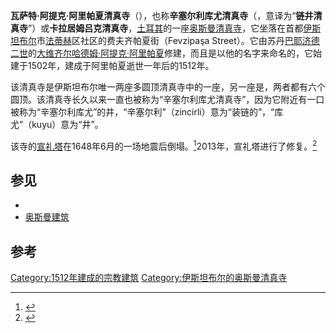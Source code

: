 {{Distinguish2|由同一人兴建，同样坐落在[[法蒂赫|法蒂赫]]区的[[阿提克阿里帕夏清真寺|加齐阿提克·阿里帕夏清真寺]]}}
{{Infobox religious building
| building_name         = 瓦萨特·阿提克·阿里帕夏清真寺<br />Vasat Atik Ali Pasha Mosque
| image                 = File:Zincirli Kuyu mosque 9328.jpg
| image_size            = 250px
| caption               = 
| map_type              =
| map_size              =
| map_caption           =
| location              = [[土耳其|土耳其]][[伊斯坦布尔|伊斯坦布尔]]市[[法蒂赫|法蒂赫]]区{{le|卡拉居姆吕克|Karagümrük}}社区
| geo                   = {{coord|41.024969|N|28.941674|E|region:TR_type:landmark|title=inline,title}}
| latitude              =
| longitude             =
| religious_affiliation = [[伊斯兰教|伊斯兰教]]
| status                =
| functional_status     =
| heritage_designation  = 
| leadership            =
| website               =
| architecture          = yes
| architect             = 
| architecture_type     = 清真寺
| architecture_style    = 奥斯曼建筑
| general_contractor    =
| facade_direction      =
| groundbreaking        = 1502年
| year_completed        = 1512年
| minaret_quantity      = 1
| minaret_height        =
| dome_quantity         = 6
| spire_quantity        =
| spire_height          =
| materials             = 
}}
'''瓦萨特·阿提克·阿里帕夏清真寺'''（{{lang-tr|Vasat Atik Ali Paşa Camii}}），也称'''辛塞尔利库尤清真寺'''（{{lang-tr|Zincirlikuyu Camii}}，意译为“'''链井清真寺'''”）或'''卡拉居姆吕克清真寺'''，[[土耳其|土耳其]]的一座[[奥斯曼帝国|奥斯曼]][[清真寺|清真寺]]，它坐落在首都[[伊斯坦布尔|伊斯坦布尔]]市[[法蒂赫|法蒂赫]]区{{le|卡拉居姆吕克|Karagümrük}}社区的费夫齐帕夏街（Fevzipaşa Street）。它由苏丹[[巴耶济德二世|巴耶济德二世]]的[[大维齐尔|大维齐尔]][[哈德姆·阿提克·阿里帕夏|哈德姆·阿提克·阿里帕夏]]修建，而且是以他的名字来命名的，它始建于1502年，建成于阿里帕夏逝世一年后的1512年。

该清真寺是伊斯坦布尔唯一两座多圆顶清真寺中的一座，另一座是{{le|皮亚莱帕夏清真寺|Piyale Pasha Mosque}}，两者都有六个圆顶。该清真寺长久以来一直也被称为“辛塞尔利库尤清真寺”，因为它附近有一口被称为“辛塞尔利库尤”的井，“辛塞尔利”（zincirli）意为“装链的”，“库尤”（kuyu）意为“井”。

该寺的[[叫拜樓|宣礼塔]]在1648年6月的一场地震后倒塌。<ref name="ByzantiumIstanbul">{{cite web|url=http://www.byzantiumistanbul.com/eng/detay.asp?detayid=334|title=Zincirlikuyu (Atik Ali Pasha, Vasat Ali Pasha) Mosque|website=Istanbul Byzantium|accessdate=2015-10-25|archive-date=2014-05-22|archive-url=https://web.archive.org/web/20140522013405/http://www.byzantiumistanbul.com/eng/detay.asp?detayid=334|dead-url=yes}}</ref>2013年，宣礼塔进行了修复。<ref>{{cite web|url=http://www.ioi.gov.tr/s_icerik.php?cP=Ayrinti&hID=4510|title=Atik Ali Paşa Camii, yıpranmış görüntüsünden kurtuluyor|trans_title=Atik Ali Pasha Mosque is being rescued from its worn out appearance|language=tr|publisher=Istanbul Special Provincial Administration ({{lang-tr|İstanbul İl Özel İdaresi}})|date=24 December 2013|deadurl=yes|archiveurl=https://web.archive.org/web/20140522015608/http://www.ioi.gov.tr/s_icerik.php?cP=Ayrinti&hID=4510|archivedate=2014年5月22日}}</ref>

== 参见 ==
* {{le|土耳其清真寺列表|List of mosques in Turkey}}
* [[奥斯曼建筑|奥斯曼建筑]]

== 参考 ==
{{reflist}}

{{土耳其清真寺}}
[[Category:1512年建成的宗教建筑|Category:1512年建成的宗教建筑]]
[[Category:伊斯坦布尔的奥斯曼清真寺|Category:伊斯坦布尔的奥斯曼清真寺]]